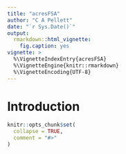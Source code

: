 ```yaml
---
title: "acresFSA"
author: "C A Pellett"
date: "`r Sys.Date()`"
output: 
  rmarkdown::html_vignette:
    fig.caption: yes
vignette: >
  %\VignetteIndexEntry{acresFSA}
  %\VignetteEngine{knitr::rmarkdown}
  %\VignetteEncoding{UTF-8}
---
```


# Introduction

```r
knitr::opts_chunk$set(
  collapse = TRUE,
  comment = "#>"
)
```









